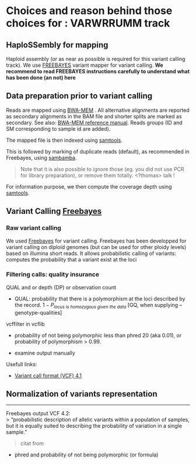 # Choices and reason behind those choices for : VARWRRUMM track

## HaploSSembly for mapping

Haploid assembly (or as near as possible is required for this variant calling track). We use [FREEBAYES](https://github.com/freebayes/freebayes) variant mapper for variant calling. **We recommend to read FREEBAYES instructions carefully to understand what has been done (an not) here**

## Data preparation prior to variant calling

Reads are mapped using [BWA-MEM](v1) <!-- Because we want to report all alternative locations mapping, which it seems BWA-MEM2 do not do yet -> so if BWA-MEM use version 1 -->. All alternative alignments are reported as secondary alignments in the BAM file and shorter splits are marked as secondary. See also: [BWA-MEM reference manual](https://bio-bwa.sourceforge.net/bwa.shtml). Reads groups (ID and SM corresponding to sample id are added). <!-- we might want to change to put ID as ref id here ? -->

The mapped file is then indexed using [samtools](https://github.com/samtools).

This is followed by marking of duplicate reads (default), as recommended in Freebayes, using [sambamba](https://github.com/biod/sambamba).

> Note that it is also possible to ignore those (eg. you did not use PCR for library preparation), or remove them totally. \<?thomas\> talk !

For information purpose, we then compute the coverage depth using [samtools](https://github.com/samtools).

```{=html}
<!--
bwam_mem var process
-[x] read groups - attached to their sample as they are identified by freebayes (RG tag), and the header of the BAM file in which it resides must map the RG tags to sample names (SM).
-[ ] group IDs must be unique across all the files used in the analysis - can be improved - if use several reads sets...

NB: See [here](https://stackoverflow.com/questions/72690191/bwa-mem-and-sambamba-read-group-line-error) and [here](https://gatk.broadinstitute.org/hc/en-us/articles/360035890671-Read-groups) for read groups troubleshooting
Used option marking shorter splits as secondary ->  compatible picard

> Warning Freebayes: "If merging the files in your analysis using bamtools merge would generate a file in which multiple samples map to the same RG, the files are not suitable for use in population calling, and they must be modified."


- [x] sort alignments (samtools index process)
- [x] mark duplicates (sambamba markdup process)
- [ ] output coverage values (samtools ) - for now - see bellow
- [ ] need plots for coverage values -> R need to do - hist
- [ ]

-->
```

```{=html}
<!-- Coverage calculation
maybe should change that here  - change to thing that already makes the plot
https://deeptools.readthedocs.io/en/develop/content/list_of_tools.html
[bamtools](https://github.com/pezmaster31/bamtools) coverage calculation
compatible with scripts freebayes if need to make parallelisation -> not sure about this tool ....  could use this one ...
https://github.com/hartwigmedical/hmftools/blob/master/bam-tools/README.md
-->
```

## Variant Calling [Freebayes](https://github.com/freebayes/freebayes)

### Raw variant calling

We used [Freebayes](https://github.com/freebayes/freebayes) for variant calling. Freebayes has been developped for variant calling on diploid genomes (but can be used for other ploidy levels) based on illumina short reads. It allows probabilistic calling of variants: computes the probability that a variant exist at the loci <!-- incl. pop and per sample>.

**Freebayes discard reads marked as duplicates during variant calling**

- It can also use an input set of variants (VCF) as a source of prior information,
- and a copy number variant map (BED) to define non-uniform ploidy variation across the samples under analysis. (eg if not all diploids)

input: Reference (fasta), BAM file (mapping on ref - sorted by position)
Default options in the pipeline :

- skips regions with coverage > 1000
- do not call variant if coverage < 10

<!--- FreeBayes parallel with NF
https://github.com/brwnj/freebayes-nf/tree/master - older one which have a licence
a bit newer one without licence ... https://github.com/isugifNF/freebayes (? seems to be quiet a copy, but appears to have fixed
some params )
See if implement ... or not
For now, trying the GNU parallel
-->

### Filtering calls: quality insurance

```{=html}
<!-- Note About variant quality VCF


- MQ : Mapping quality -> depends on the mapper (can have different ways of calculating it)
- MQ is the mean of the mapping qualities of the reads supporting the variant and QUAL is the mean of the base (Phred)
- QUAL (depend then on context -> see Freebayes )
- RMS : root mean square mapping quality of reads supporting the variant [see GATK](https://gatk.broadinstitute.org/hc/en-us/articles/360037591751-RMSMappingQuality) : an estimation of the overall mapping quality of reads supporting a variant call, averaged over all samples in a cohort.


Library for filtering
https://github.com/vcflib/vcflib?tab=readme-ov-file#filter

-->
```

QUAL and or depth (DP) or observation count

-   QUAL: probability that there is a polymorphism at the loci described by the record. $1 - P_{locus\ is\ homozygous\ given\ the\ data}$ \[GQ, when supplying --genotype-qualities\]

vcffilter in vcflib

-   probability of not being polymorphic less than phred 20 (aka 0.01), or probability of polymorphism \> 0.99.

-   examine output manually

<!-- References -->

Usefull links:

-   [Variant call format (VCF) 4.1](https://samtools.github.io/hts-specs/VCFv4.1.pdf)

```{=html}
<!-- Usefull to remember
https://genome.sph.umich.edu/wiki/BamUtil:_diff
-->
```

## Normalization of variants representation

------------------------------------------------------------------------

Freebayes output VCF 4.2: <!-- despites its writen in freebayes 4.1 -->\
\> "probabilistic description of allelic variants within a population of samples, but it is equally suited to describing the probability of variation in a single sample."

> citat from

-   phred and probability of not being polymorphic (or formula)
